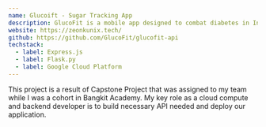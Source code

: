 ```yaml
---
name: Glucoift - Sugar Tracking App
description: GlucoFit is a mobile app designed to combat diabetes in Indonesia by empowering users with tools for informed dietary choices.
website: https://zeonkunix.tech/
github: https://github.com/GlucoFit/glucofit-api
techstack:
  - label: Express.js
  - label: Flask.py
  - label: Google Cloud Platform
---
```


This project is a result of Capstone Project that was assigned to my team while I was a cohort in Bangkit Academy. My key role as a cloud compute and backend developer is to build necessary API needed and deploy our application.
